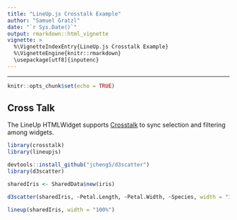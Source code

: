 ```yaml
---
title: "LineUp.js Crosstalk Example"
author: "Samuel Gratzl"
date: "`r Sys.Date()`"
output: rmarkdown::html_vignette
vignette: >
  %\VignetteIndexEntry{LineUp.js Crosstalk Example}
  %\VignetteEngine{knitr::rmarkdown}
  \usepackage[utf8]{inputenc}
---
```

---

```r
knitr::opts_chunk$set(echo = TRUE)
```

## Cross Talk

The LineUp HTMLWidget supports [Crosstalk](http://rstudio.github.io/crosstalk/) to sync selection and filtering among widgets.


```r
library(crosstalk)
library(lineupjs)

devtools::install_github("jcheng5/d3scatter")
library(d3scatter)

sharedIris <- SharedData$new(iris)

d3scatter(sharedIris, ~Petal.Length, ~Petal.Width, ~Species, width = "100%")
```

```r
lineup(sharedIris, width = "100%")
```
